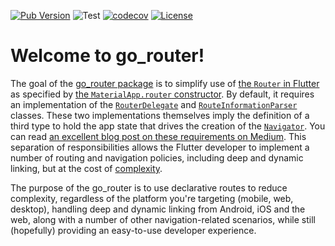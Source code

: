 [![Pub
Version](https://img.shields.io/pub/v/go_router?label=go_router&labelColor=333940&logo=dart)](https://pub.dev/packages/go_router)
![Test](https://github.com/csells/go_router/workflows/validate/badge.svg)
[![codecov](https://codecov.io/gh/csells/go_router/branch/master/graph/badge.svg?token=4XJU30IGO3)](https://codecov.io/gh/csells/go_router)
[![License](https://img.shields.io/badge/License-BSD%203--Clause-blue.svg)](https://opensource.org/licenses/BSD-3-Clause)

# Welcome to go_router!
The goal of the [go_router package](https://pub.dev/packages/go_router) is to
simplify use of [the `Router` in
Flutter](https://api.flutter.dev/flutter/widgets/Router-class.html) as specified
by [the `MaterialApp.router`
constructor](https://api.flutter.dev/flutter/material/MaterialApp/MaterialApp.router.html).
By default, it requires an implementation of the
[`RouterDelegate`](https://api.flutter.dev/flutter/widgets/RouterDelegate-class.html)
and
[`RouteInformationParser`](https://api.flutter.dev/flutter/widgets/RouteInformationParser-class.html)
classes. These two implementations themselves imply the definition of a third
type to hold the app state that drives the creation of the
[`Navigator`](https://api.flutter.dev/flutter/widgets/Navigator-class.html). You
can read [an excellent blog post on these requirements on
Medium](https://medium.com/flutter/learning-flutters-new-navigation-and-routing-system-7c9068155ade).
This separation of responsibilities allows the Flutter developer to implement a
number of routing and navigation policies, including deep and dynamic linking,
but at the cost of
[complexity](https://www.reddit.com/r/FlutterDev/comments/koxx4w/why_navigator_20_sucks/).

The purpose of the go_router is to use declarative routes to reduce complexity,
regardless of the platform you're targeting (mobile, web, desktop), handling
deep and dynamic linking from Android, iOS and the web, along with a number of
other navigation-related scenarios, while still (hopefully) providing an
easy-to-use developer experience.